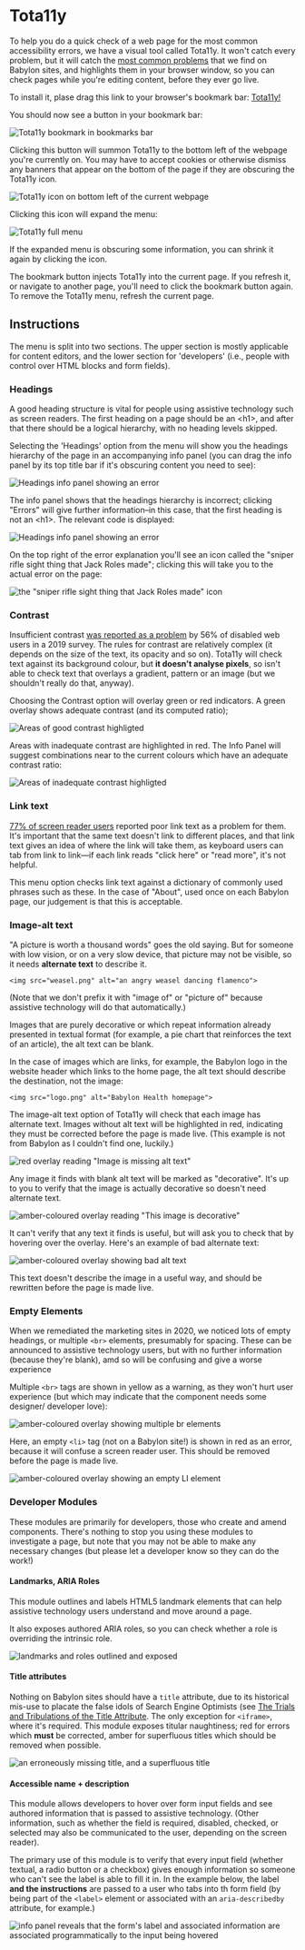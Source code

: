 # Tota11y

To help you do a quick check of a web page for the most common accessibility errors, we have a visual tool called Tota11y. It won't catch every problem, but it will catch the [most common problems](https://webaim.org/projects/million/#wcag) that we find on Babylon sites, and highlights them in your browser window, so you can check pages while you're editing content, before they ever go live.

 To install it, plase drag this link to your browser's bookmark bar: <a href=" javascript:(function()%7Bvar tota11y%3Ddocument.createElement(%27SCRIPT%27)%3Btota11y.type%3D%27text/javascript%27%3Btota11y.src%3D%27https://totally.ops.babylontech.co.uk/tota11y.min.js%27%3Bdocument.getElementsByTagName(%27head%27)%5B0%5D.appendChild(tota11y)%3B%7D)()%3B">Tota11y!</a>

You should now see a button in your bookmark bar:

 ![Tota11y bookmark in bookmarks bar](/pages/blog/Tota11y/bookmarklet.png)

 Clicking this button will summon Tota11y to the bottom left of the webpage you're currently on. You may have to accept cookies or otherwise dismiss any banners that appear on the bottom of the page if they are obscuring the Tota11y icon. 

 ![Tota11y icon on bottom left of the current webpage](/pages/blog/Tota11y/totally-small.png)

 Clicking this icon will expand the menu:

![Tota11y full menu](/pages/blog/Tota11y/tota11y-expanded.png)

If the expanded menu is obscuring some information, you can shrink it again by clicking the icon.

The bookmark button injects Tota11y into the current page. If you refresh it, or navigate to another page, you'll need to click the bookmark button again. To remove the Tota11y menu, refresh the current page.

 ## Instructions

 The menu is split into two sections. The upper section is mostly applicable  for content editors, and the lower section for 'developers' (i.e., people with control over HTML blocks and form fields). 

 ### Headings

 A good heading structure is vital for people using assistive technology such as screen readers. The first heading on a page should be an &lt;h1>, and after that there should be a logical hierarchy, with no heading levels skipped.

 Selecting the 'Headings' option from the menu will show you the headings hierarchy of the page in an accompanying info panel (you can drag the info panel by its top title bar if it's obscuring content you need to see):

![Headings info panel showing an error](/pages/blog/Tota11y/headings-summary.png)

The info panel shows that the headings hierarchy is incorrect; clicking "Errors" will give further information–in this case, that the first heading is not an &lt;h1>. The relevant code is displayed:

![Headings info panel showing an error](/pages/blog/Tota11y/headings-errors.png)

On the top right of the error explanation you'll see an icon called the "sniper rifle sight thing that Jack Roles made"; clicking this will take you to the actual error on the page:

![the "sniper rifle sight thing that Jack Roles made" icon](/pages/blog/Tota11y/pinpoint.png)

### Contrast

Insufficient contrast [was reported as a problem](https://websitesetup.org/web-accessibility-checklist/#post-16747:~:text=respondents%20with%20disabilities%20were%20asked%20what%20the%20main%20blocks%20to%20them%20completing%20purchases%20were) by 56% of disabled web users in a 2019 survey. The rules for contrast are relatively complex (it depends on the size of the text, its opacity and so on). Tota11y will check text against its background colour, but **it doesn't analyse pixels**, so isn't able to check text that overlays a gradient, pattern or an image (but we shouldn't really do that, anyway). 

Choosing the Contrast option will overlay green or red indicators. A green overlay shows adequate contrast (and its computed ratio);

![Areas of good contrast highligted](/pages/blog/Tota11y/good-contrast.png)

Areas with inadequate contrast are highlighted in red. The Info Panel will suggest combinations near to the current colours which have an adequate contrast ratio:

![Areas of inadequate contrast highligted](/pages/blog/Tota11y/bad-contrast.png)

### Link text

[77% of screen reader users](https://websitesetup.org/web-accessibility-checklist/#post-16747:~:text=respondents%20with%20disabilities%20were%20asked%20what%20the%20main%20blocks%20to%20them%20completing%20purchases%20were) reported poor link text as a problem for them. It's important that the same text doesn't link to different places, and that link text gives an idea of where the link will take them, as keyboard users can tab from link to link—if each link reads "click here" or "read more", it's not helpful.

This menu option checks link text against a dictionary of commonly used phrases such as these. In the case of "About", used once on each Babylon page, our judgement is that this is acceptable. 

### Image-alt text

"A picture is worth a thousand words" goes the old saying. But for someone with low vision, or on a very slow device, that picture may not be visible, so it needs **alternate text** to describe it. 

```<img src="weasel.png" alt="an angry weasel dancing flamenco">```

(Note that we don't prefix it with "image of" or "picture of" because assistive technology will do that automatically.)

Images that are purely decorative or which repeat information already presented in textual format (for example, a pie chart that reinforces the text of an article), the alt text can be blank.

In the case of images which are links, for example, the Babylon logo in the website header which links to the home page, the alt text should describe the destination, not the image:

```<img src="logo.png" alt="Babylon Health homepage">```

The image-alt text option of Tota11y will check that each image has alternate text. Images without alt text will be highlighted in red, indicating they must be corrected before the page is made live. (This example is not from Babylon as I couldn't find one, luckily.)

![red overlay reading "Image is missing alt text"](/pages/blog/Tota11y/no-alt.png)

Any image it finds with blank alt text will be marked as "decorative". It's up to you to verify that the image is actually decorative so doesn't need alternate text.

![amber-coloured overlay reading "This image is decorative"](/pages/blog/Tota11y/decorative.png)

It can't verify that any text it finds is useful, but will ask you to check that by hovering over the overlay. Here's an example of bad alternate text:

![amber-coloured overlay showing bad alt text](/pages/blog/Tota11y/bad-alt.png)

This text doesn't describe the image in a useful way, and should be rewritten before the page is made live.

### Empty Elements

When we remediated the marketing sites in 2020, we noticed lots of empty headings, or multiple ```<br>``` elements, presumably for spacing. These can be announced to assistive technology users, but with no further information (because they're blank), amd so will be confusing and give a worse experience

Multiple ```<br>``` tags are shown in yellow as a warning, as they won't hurt user experience (but which may indicate that the component needs some designer/ developer love):

![amber-coloured overlay showing multiple br elements](/pages/blog/Tota11y/empty-br.png)

Here, an empty ```<li>``` tag (not on a Babylon site!) is shown in red as an error, because it will confuse a screen reader user. This should be removed before the page is made live.

![amber-coloured overlay showing an empty LI element](/pages/blog/Tota11y/empty-li.png)


### Developer Modules

These modules are primarily for developers, those who create and amend components. There's nothing to stop you using these modules to investigate a page, but note that you may not be able to make any necessary changes (but please let a developer know so they can do the work!)

#### Landmarks, ARIA Roles

This module outlines and labels HTML5 landmark elements that can help assistive technology users understand and move around a page.

It also exposes authored ARIA roles, so you can check whether a role is overriding the intrinsic role.

![landmarks and roles outlined and exposed](/pages/blog/Tota11y/landmarks.png)

#### Title attributes 

Nothing on Babylon sites should have a ```title``` attribute, due to its historical mis-use to placate the false idols of Search Engine Optimists (see [The Trials and Tribulations of the Title Attribute](https://www.24a11y.com/2017/the-trials-and-tribulations-of-the-title-attribute/). The only exception  for ```<iframe>```, where it's required. This module exposes titular naughtiness; red for errors which **must** be corrected, amber for superfluous titles which should be removed when possible.

![an erroneously missing title, and a superfluous title](/pages/blog/Tota11y/title.png)

#### Accessible name + description 

This module allows developers to hover over form input fields and see authored information that is passed to assistive technology. (Other information, such as whether the field is required, disabled, checked, or selected may also be communicated to the user, depending on the screen reader).

The primary use of this module is to verify that every input field (whether textual, a radio button or a checkbox) gives enough information so someone who can't see the label is able to fill it in. In the example below, the label **and the instructions** are passed to a user who tabs into th form field (by being part of the ```<label>``` element or associated with an ```aria-describedby``` attribute, for example.)

![info panel reveals that the form's label and associated information are associated programmatically to the input being hovered](/pages/blog/Tota11y/last.png)








